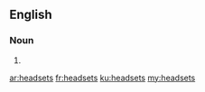 ==English==

===Noun===
{{head|en}}

# {{plural of|headset}}

[[ar:headsets]]
[[fr:headsets]]
[[ku:headsets]]
[[my:headsets]]